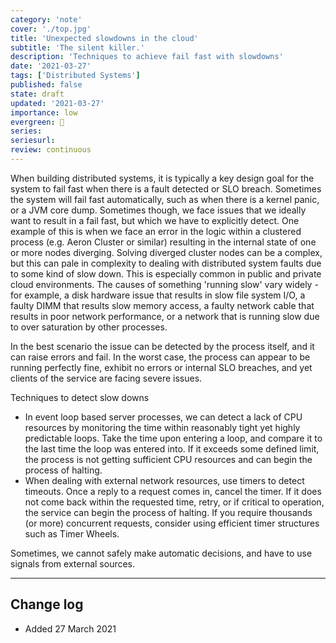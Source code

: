 ```yaml
---
category: 'note'
cover: './top.jpg'
title: 'Unexpected slowdowns in the cloud'
subtitle: 'The silent killer.'
description: 'Techniques to achieve fail fast with slowdowns'
date: '2021-03-27'
tags: ['Distributed Systems']
published: false
state: draft
updated: '2021-03-27'
importance: low
evergreen: 🌱
series: 
seriesurl: 
review: continuous
---
```


When building distributed systems, it is typically a key design goal for the system to fail fast when there is a fault detected or SLO breach.
Sometimes the system will fail fast automatically, such as when there is a kernel panic, or a JVM core dump. 
Sometimes though, we face issues that we ideally want to result in a fail fast, but which we have to explicitly detect. 
One example of this is when we face an error in the logic within a clustered process (e.g. Aeron Cluster or similar) resulting in the internal state of one or more nodes diverging.
Solving diverged cluster nodes can be a complex, but this can pale in complexity to dealing with distributed system faults due to some kind of slow down. This is especially common in public and private cloud environments.
The causes of something 'running slow' vary widely - for example, a disk hardware issue that results in slow file system I/O, a faulty DIMM that results slow memory access, a faulty network cable that results in poor network performance, or a network that is running slow due to over saturation by other processes.

In the best scenario the issue can be detected by the process itself, and it can raise errors and fail. In the worst case, the process can appear to be running perfectly fine, exhibit no errors or internal SLO breaches, and yet clients of the service are facing severe issues.

Techniques to detect slow downs

- In event loop based server processes, we can detect a lack of CPU resources by monitoring the time within reasonably tight yet highly predictable loops. Take the time upon entering a loop, and compare it to the last time the loop was entered into. If it exceeds some defined limit, the process is not getting sufficient CPU resources and can begin the process of halting.
- When dealing with external network resources, use timers to detect timeouts. Once a reply to a request comes in, cancel the timer. If it does not come back within the requested time, retry, or if critical to operation, the service can begin the process of halting. If you require thousands (or more) concurrent requests, consider using efficient timer structures such as Timer Wheels. 

Sometimes, we cannot safely make automatic decisions, and have to use signals from external sources.



---

## Change log

- Added 27 March 2021 
